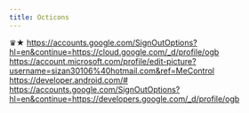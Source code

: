 ```yaml
---
title: Octicons
---
```




<Icons />♛★
https://accounts.google.com/SignOutOptions?hl=en&continue=https://cloud.google.com/_d/profile/ogb
https://account.microsoft.com/profile/edit-picture?username=sizan30106%40hotmail.com&ref=MeControl
https://developer.android.com/#
https://accounts.google.com/SignOutOptions?hl=en&continue=https://developers.google.com/_d/profile/ogb
